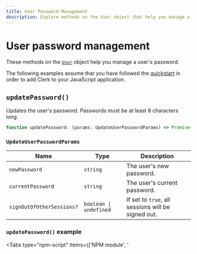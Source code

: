 ```yaml
---
title: User Password Management
description: Explore methods on the User object that help you manage a user's password.
---
```


# User password management

These methods on the [`User`](/docs/references/javascript/user/user) object help you manage a user's password.

The following examples assume that you have followed the [quickstart](/docs/quickstarts/javascript) in order to add Clerk to your JavaScript application.

## `updatePassword()`

Updates the user's password. Passwords must be at least 8 characters long.

```typescript
function updatePassword: (params: UpdateUserPasswordParams) => Promise<User>;
```

### `UpdateUserPasswordParams`

| Name | Type | Description |
| --- | --- | --- |
| `newPassword` | `string` | The user's new password. |
| `currentPassword` | `string` | The user's current password. |
| `signOutOfOtherSessions?` | `boolean \| undefined` | If set to `true`, all sessions will be signed out. |

### `updatePassword()` example

<InjectKeys>

<Tabs type="npm-script" items={['NPM module', '<script>']}>
  <Tab>
    <CodeBlockTabs options={["main.js", "index.html"]}>
    ```js filename="main.js"
    import Clerk from '@clerk/clerk-js';

    // Initialize Clerk with your Clerk publishable key
    const clerk = new Clerk('{{pub_key}}');
    await clerk.load();

    if (clerk.user) {
      document
        .getElementById("update-password-button")
        .addEventListener("click", async function () {
          const currentPassword = document.getElementById("current-password").value;
          const newPassword = document.getElementById("new-password").value;
          try {
            await clerk.user.updatePassword({
              currentPassword,
              newPassword,
            });
          } catch (err) {
            console.error(err);
          }
        });
    } else {
      document.getElementById("app").innerHTML = `
        <div id="sign-in"></div>
      `;

      const signInDiv = document.getElementById("sign-in");

      clerk.mountSignIn(signInDiv);
    }
    ```

    ```html filename="index.html"
    <!doctype html>
    <html lang="en">
      <head>
        <meta charset="UTF-8" />
        <link rel="icon" type="image/svg+xml" href="/vite.svg" />
        <meta name="viewport" content="width=device-width, initial-scale=1.0" />
        <title>Clerk + JavaScript App</title>
      </head>
      <body>
        <div id="app"></div>

        <h1>Update password</h1>
        <input
          type="password"
          id="current-password"
          placeholder="Current password"
        />
        <input
          type="password"
          id="new-password"
          placeholder="New password"
        />
        <button id="update-password-button">Update password</button>

        <script type="module" src="/main.js"></script>
      </body>
    </html>
    ```
    </CodeBlockTabs>
  </Tab>

  <Tab>
  ```html filename="index.html"
    <h1>Update password</h1>
    <input
      type="password"
      id="current-password"
      placeholder="Current password"
    />
    <input
      type="password"
      id="new-password"
      placeholder="New password"
    />
    <button id="update-password-button">Update password</button>

    <script>
      window.addEventListener("load", async function () {
        await Clerk.load();

        if (Clerk.user) {
          document
            .getElementById("update-password-button")
            .addEventListener("click", async function () {
              const currentPassword =
                document.getElementById("current-password").value;
              const newPassword = document.getElementById("new-password").value;
              try {
                await Clerk.user.updatePassword({
                  currentPassword,
                  newPassword,
                });
              } catch (err) {
                console.error(err);
              }
            });
        } else {
          document.getElementById("app").innerHTML = `
              <div id="sign-in"></div>
            `;

          const signInDiv = document.getElementById("sign-in");

          Clerk.mountSignIn(signInDiv);
        }
      });
    </script>
  ```
  </Tab>
</Tabs>

</InjectKeys>

## `removePassword()`

Removes the user's password.

```typescript
function removePassword: (params: RemoveUserPasswordParams) => Promise<User>;
```

### `RemoveUserPasswordParams`

| Name | Type | Description |
| --- | --- | --- |
| `currentPassword` | `string` | The user's current password. |

### `removePassword()` example

<InjectKeys>

<Tabs type="npm-script" items={['NPM module', '<script>']}>
  <Tab>
    <CodeBlockTabs options={["main.js", "index.html"]}>
    ```js filename="main.js"
    import Clerk from '@clerk/clerk-js';

    // Initialize Clerk with your Clerk publishable key
    const clerk = new Clerk('{{pub_key}}');
    await clerk.load();

    if (clerk.user) {
      document
        .getElementById("remove-password-button")
        .addEventListener("click", async () => {
          const currentPassword = document.getElementById("current-password").value;
          clerk.user
            .removePassword({ currentPassword })
            .then((response) => {
              console.log(response);
              console.log("Password removed successfully");
            })
            .catch((error) => {
              document.getElementById("error").innerHTML =
                error.errors[0].longMessage;
              console.log("An error occurred:", error.errors);
            });
        });
    } else {
      document.getElementById("app").innerHTML = `
        <div id="sign-in"></div>
      `;

      const signInDiv = document.getElementById("sign-in");

      clerk.mountSignIn(signInDiv);
    }
    ```

    ```html filename="index.html"
    <!doctype html>
    <html lang="en">
      <head>
        <meta charset="UTF-8" />
        <link rel="icon" type="image/svg+xml" href="/vite.svg" />
        <meta name="viewport" content="width=device-width, initial-scale=1.0" />
        <title>Clerk + JavaScript App</title>
      </head>
      <body>
        <div id="app"></div>

        <input
          type="password"
          id="current-password"
          placeholder="Current password"
        />
        <p id="error"></p>
        <button id="remove-password-button">Remove Password</button>

        <script type="module" src="/main.js"></script>
      </body>
    </html>
    ```
    </CodeBlockTabs>
  </Tab>

  <Tab>
  ```html filename="index.html"
    <input
      type="password"
      id="current-password"
      placeholder="Current password"
    />
    <p id="error"></p>
    <button id="remove-password-button">Remove Password</button>

    <script>
      window.addEventListener("load", async function () {
        await Clerk.load();

        if (Clerk.user) {
          document
            .getElementById("remove-password-button")
            .addEventListener("click", async () => {
              const currentPassword =
                document.getElementById("current-password").value;
              Clerk.user
                .removePassword({ currentPassword })
                .then((response) => {
                  console.log(response);
                  console.log("Password removed successfully");
                })
                .catch((error) => {
                  document.getElementById("error").innerHTML =
                    error.errors[0].longMessage;
                  console.log("An error occurred:", error.errors);
                });
            });
        } else {
          document.getElementById("app").innerHTML = `
              <div id="sign-in"></div>
            `;

          const signInDiv = document.getElementById("sign-in");

          Clerk.mountSignIn(signInDiv);
        }
      });
    </script>
  ```
  </Tab>
</Tabs>

</InjectKeys>
